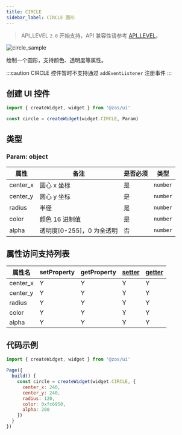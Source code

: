 ```yaml
---
title: CIRCLE
sidebar_label: CIRCLE 圆形
---
```


> API_LEVEL `2.0` 开始支持，API 兼容性请参考 [API_LEVEL](../../../../../guides/framework/device/compatibility.md)。

![circle_sample](/img/api/circle_sample.jpg)

绘制一个圆形，支持颜色、透明度等属性。

:::caution
CIRCLE 控件暂时不支持通过 `addEventListener` 注册事件
:::

## 创建 UI 控件

```js
import { createWidget, widget } from '@zos/ui'

const circle = createWidget(widget.CIRCLE, Param)
```

## 类型

### Param: object

| 属性     | 备注                      | 是否必须 | 类型     |
| -------- | ------------------------- | -------- | -------- |
| center_x | 圆心 x 坐标               | 是       | `number` |
| center_y | 圆心 y 坐标               | 是       | `number` |
| radius   | 半径                      | 是       | `number` |
| color    | 颜色 16 进制值            | 是       | `number` |
| alpha    | 透明度[0-255]，0 为全透明 | 否       | `number` |

## 属性访问支持列表

| 属性名      | setProperty | getProperty | [setter](../gettersetter.mdx) | [getter](../gettersetter.mdx) |
|-------------|-------------|-------------|-------------------------------|-------------------------------|
| center_x   | Y           | Y           | Y                             | Y                             |
| center_y   | Y           | Y           | Y                             | Y                             |
| radius     | Y           | Y           | Y                             | Y                             |
| color      | Y           | Y           | Y                             | Y                             |
| alpha      | Y           | Y           | Y                             | Y                             |

## 代码示例

```js
import { createWidget, widget } from '@zos/ui'

Page({
  build() {
    const circle = createWidget(widget.CIRCLE, {
      center_x: 240,
      center_y: 240,
      radius: 120,
      color: 0xfc6950,
      alpha: 200
    })
  }
})
```
